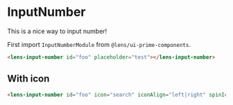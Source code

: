 
<Meta
    title={meta.title}
    component={meta.component}
    decorators={meta.decorators}
    argTypes={meta.argTypes} />

# InputNumber

This is a nice way to input number!

<Story story={Default} />

First import `InputNumberModule` from `@lens/ui-prime-components`.

```html
<lens-input-number id="foo" placeholder="test"></lens-input-number>
```

## With icon

<Story story={WithIcon} />

```html
<lens-input-number id="foo" icon="search" iconAlign="left|right" spinIcon="false|true"></lens-input-number>
```
